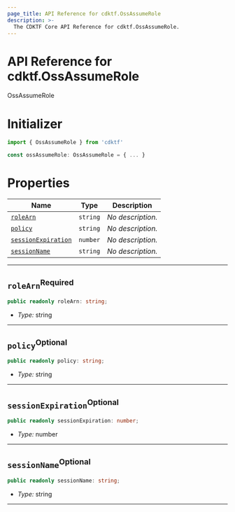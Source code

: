 ```yaml
---
page_title: API Reference for cdktf.OssAssumeRole
description: >-
  The CDKTF Core API Reference for cdktf.OssAssumeRole.
---
```


<!-- This file is generated through yarn generate-docs -->

# API Reference for cdktf.OssAssumeRole

   OssAssumeRole <a name="OssAssumeRole" id="cdktf.OssAssumeRole"></a>
  
  # Initializer <a name="Initializer" id="cdktf.OssAssumeRole.Initializer"></a>
  
  ```typescript
  import { OssAssumeRole } from 'cdktf'
  
  const ossAssumeRole: OssAssumeRole = { ... }
  ```
  
  # Properties <a name="Properties" id="Properties"></a>
  
  | **Name** | **Type** | **Description** |
  | --- | --- | --- |
  | <code><a href="#cdktf.OssAssumeRole.property.roleArn">roleArn</a></code> | <code>string</code> | *No description.* |
  | <code><a href="#cdktf.OssAssumeRole.property.policy">policy</a></code> | <code>string</code> | *No description.* |
  | <code><a href="#cdktf.OssAssumeRole.property.sessionExpiration">sessionExpiration</a></code> | <code>number</code> | *No description.* |
  | <code><a href="#cdktf.OssAssumeRole.property.sessionName">sessionName</a></code> | <code>string</code> | *No description.* |
  
  ---
  
  ## `roleArn`<sup>Required</sup> <a name="roleArn" id="cdktf.OssAssumeRole.property.roleArn"></a>
  
  ```typescript
  public readonly roleArn: string;
  ```
  
  - *Type:* string
  
  ---
  
  ## `policy`<sup>Optional</sup> <a name="policy" id="cdktf.OssAssumeRole.property.policy"></a>
  
  ```typescript
  public readonly policy: string;
  ```
  
  - *Type:* string
  
  ---
  
  ## `sessionExpiration`<sup>Optional</sup> <a name="sessionExpiration" id="cdktf.OssAssumeRole.property.sessionExpiration"></a>
  
  ```typescript
  public readonly sessionExpiration: number;
  ```
  
  - *Type:* number
  
  ---
  
  ## `sessionName`<sup>Optional</sup> <a name="sessionName" id="cdktf.OssAssumeRole.property.sessionName"></a>
  
  ```typescript
  public readonly sessionName: string;
  ```
  
  - *Type:* string
  
  ---
  
